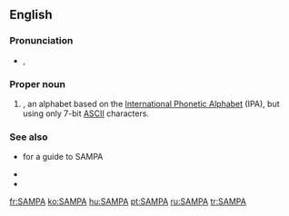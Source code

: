 {{also|Sampa}}
==English==

===Pronunciation===
* {{enPR|săm'pə}}, {{IPA|/ˈsæmpə/|lang=en}}

===Proper noun===
{{en-proper noun}}

# {{acronym of|{{w|Speech Assessment Methods Phonetic Alphabet}}|dot=|lang=en}}, an alphabet based on the [[International Phonetic Alphabet]] (IPA), but using only 7-bit [[ASCII]] characters.

===See also===
* {{l|en|Appendix:English pronunciation}} for a guide to SAMPA
* {{projectlink|wikipedia}}
* {{w|SAMPA chart for English}}

[[fr:SAMPA]]
[[ko:SAMPA]]
[[hu:SAMPA]]
[[pt:SAMPA]]
[[ru:SAMPA]]
[[tr:SAMPA]]